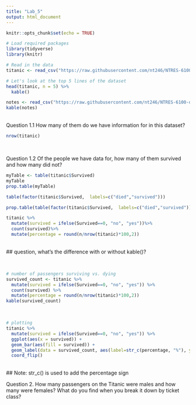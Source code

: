 ```yaml
---
title: "Lab_5"
output: html_document
---
```


```r
knitr::opts_chunk$set(echo = TRUE)
```

``` r
# Load required packages
library(tidyverse)
library(knitr)

# Read in the data
titanic <- read_csv("https://raw.githubusercontent.com/nt246/NTRES-6100-data-science/master/datasets/Titanic.csv")

# Let's look at the top 5 lines of the dataset
head(titanic, n = 5) %>%
  kable()
```

```r
notes <- read_csv("https://raw.githubusercontent.com/nt246/NTRES-6100-data-science/master/datasets/Notes.csv")
kable(notes)
```

<br>
Question 1.1 How many of them do we have information for in this dataset? 
```r
nrow(titanic)
```
<br>

Question 1.2 Of the people we have data for, how many of them survived and how many did not?
```r
myTable <- table(titanic$Survived)
myTable 
prop.table(myTable)

table(factor(titanic$Survived,  labels=c("died","survived")))

prop.table(table(factor(titanic$Survived,  labels=c("died","survived"))))
```
```r
titanic %>%
  mutate(survived = ifelse(Survived==0, "no", "yes"))%>%
  count(survived)%>%
  mutate(percentage = round(n/nrow(titanic)*100,2))
```
<br>
## question, what's the difference with or without kable()?

<br>

```r
# number of passengers surviving vs. dying
survived_count <- titanic %>%
  mutate(survived = ifelse(Survived==0, "no", "yes")) %>%
  count(survived) %>%
  mutate(percentage = round(n/nrow(titanic)*100,2))
kable(survived_count)
```

<br>

```r
# plotting
titanic %>%
  mutate(survived = ifelse(Survived==0, "no", "yes")) %>%
  ggplot(aes(x = survived)) +
  geom_bar(aes(fill = survived)) +
  geom_label(data = survived_count, aes(label=str_c(percentage, "%"), y=n/2)) +
  coord_flip()
```
<br>
## Note: str_c() is used to add the percentage sign

Question 2. How many passengers on the Titanic were males and how many were females? What do you find when you break it down by ticket class?


